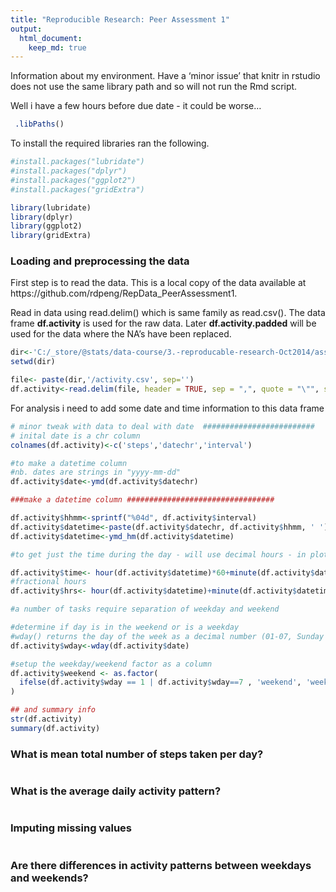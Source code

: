 ```yaml
---
title: "Reproducible Research: Peer Assessment 1"
output: 
  html_document:
    keep_md: true
---
```

Information about my environment. Have a 'minor issue' that knitr in rstudio does not use the same library path and so will not run the Rmd script.

Well i have a few hours before due date - it could be worse...

```r
 .libPaths()
```
To install the required libraries ran the following.
```r
#install.packages("lubridate")
#install.packages("dplyr")
#install.packages("ggplot2")
#install.packages("gridExtra")
```

```r
library(lubridate)
library(dplyr)
library(ggplot2)
library(gridExtra)
```
### Loading and preprocessing the data

First step is to read the data. This is a local copy of the data available at https://github.com/rdpeng/RepData_PeerAssessment1.

Read in data using read.delim() which is same family as read.csv(). The data frame **df.activity** is used for the raw data. Later **df.activity.padded** will be used for the data where the NA's have been replaced.


```r
dir<-'C:/_store/@stats/data-course/3.-reproducable-research-Oct2014/assignment_1'
setwd(dir)

file<- paste(dir,'/activity.csv', sep='')
df.activity<-read.delim(file, header = TRUE, sep = ",", quote = "\"", stringsAsFactors =FALSE)

```

For analysis i need to add some date and time information to this data frame
```r

# minor tweak with data to deal with date  #########################
# inital date is a chr column
colnames(df.activity)<-c('steps','datechr','interval')

#to make a datetime column
#nb. dates are strings in "yyyy-mm-dd"
df.activity$date<-ymd(df.activity$datechr)

###make a datetime column #################################

df.activity$hhmm<-sprintf("%04d", df.activity$interval)
df.activity$datetime<-paste(df.activity$datechr, df.activity$hhmm, ' ')
df.activity$datetime<-ymd_hm(df.activity$datetime)

#to get just the time during the day - will use decimal hours - in plots

df.activity$time<- hour(df.activity$datetime)*60+minute(df.activity$datetime)
#fractional hours
df.activity$hrs<- hour(df.activity$datetime)+minute(df.activity$datetime)/60

#a number of tasks require separation of weekday and weekend

#determine if day is in the weekend or is a weekday
#wday() returns the day of the week as a decimal number (01-07, Sunday is 1).
df.activity$wday<-wday(df.activity$date)

#setup the weekday/weekend factor as a column
df.activity$weekend <- as.factor(
  ifelse(df.activity$wday == 1 | df.activity$wday==7 , 'weekend', 'weekday')
)

## and summary info
str(df.activity)
summary(df.activity)

```

### What is mean total number of steps taken per day?



```r

```

### What is the average daily activity pattern?


```r

```


### Imputing missing values


```r

```


### Are there differences in activity patterns between weekdays and weekends?


```r

```

